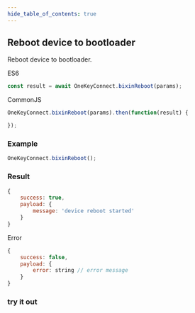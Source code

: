 ```yaml
---
hide_table_of_contents: true
---
```


## Reboot device to bootloader
Reboot device to bootloader.

ES6
```javascript
const result = await OneKeyConnect.bixinReboot(params);
```

CommonJS
```javascript
OneKeyConnect.bixinReboot(params).then(function(result) {

});
```

### Example
```javascript
OneKeyConnect.bixinReboot();
```

### Result
```javascript
{
    success: true,
    payload: {
        message: 'device reboot started'
    }
}
```
Error
```javascript
{
    success: false,
    payload: {
        error: string // error message
    }
}
```
### try it out
<Playground
    initValue="OneKeyConnect.bixinReboot();"
/>
